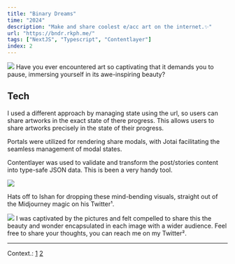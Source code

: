 ```yaml
---
title: "Binary Dreams"
time: "2024"
description: "Make and share coolest e/acc art on the internet.✨"
url: "https://bndr.rkph.me/"
tags: ["NextJS", "Typescript", "Contentlayer"]
index: 2
---
```


<Image
  width={600}
  height={400}
  src="/projects/binary-dreams/image.png"
  caption="The landing page shows a series of slides that swipe left and right."
/>
Have you ever encountered art so captivating that it demands you to pause, immersing
yourself in its awe-inspiring beauty?

## Tech

I used a different approach by managing state using the url, so users can share artworks in the exact state of there progress.
This allows users to share artworks precisely in the state of their progress.

<LinkPreview
  imageUrl="https://github.githubassets.com/assets/mona-loading-dark-7701a7b97370.gif"
  title="phukon/binary-dreams"
  description="Make and share coolest e/acc art on the internet.✨"
  link="https://github.com/phukon/binary-dreams"
/>

Portals were utilized for rendering share modals, with Jotai facilitating the seamless management of modal states.

Contentlayer was used to validate and transform the post/stories content into type-safe JSON data. This is been a very handy tool.

<Image
  width={600}
  height={400}
  src="/projects/binary-dreams/editor.gif"
  caption="The editor"
/>

Hats off to Ishan for dropping these mind-bending visuals, straight out of the Midjourney magic on his Twitter¹.

<Image
  width={600}
  height={400}
  src="/projects/binary-dreams/og.jpg"
  caption="The dynamic og image"
/>
I was captivated by the pictures and felt compelled to share this the beauty and
wonder encapsulated in each image with a wider audience. Feel free to share your
thoughts, you can reach me on my Twitter².

---

Context.: [1](https://twitter.com/radshaan) [2](https://twitter.com/kungfukon)
